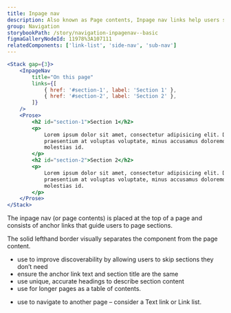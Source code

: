```yaml
---
title: Inpage nav
description: Also known as Page contents, Inpage nav links help users scan page contents and quickly navigate to different sections.
group: Navigation
storybookPath: /story/navigation-inpagenav--basic
figmaGalleryNodeId: 11978%3A107111
relatedComponents: ['link-list', 'side-nav', 'sub-nav']
---
```


```jsx live
<Stack gap={3}>
	<InpageNav
		title="On this page"
		links={[
			{ href: '#section-1', label: 'Section 1' },
			{ href: '#section-2', label: 'Section 2' },
		]}
	/>
	<Prose>
		<h2 id="section-1">Section 1</h2>
		<p>
			Lorem ipsum dolor sit amet, consectetur adipisicing elit. Debitis
			praesentium at voluptas voluptate, minus accusamus doloremque repellat
			molestias id.
		</p>
		<h2 id="section-2">Section 2</h2>
		<p>
			Lorem ipsum dolor sit amet, consectetur adipisicing elit. Debitis
			praesentium at voluptas voluptate, minus accusamus doloremque repellat
			molestias id.
		</p>
	</Prose>
</Stack>
```

The inpage nav (or page contents) is placed at the top of a page and consists of anchor links that guide users to page sections.

The solid lefthand border visually separates the component from the page content.

<DoHeading />

- use to improve discoverability by allowing users to skip sections they don’t need
- ensure the anchor link text and section title are the same
- use unique, accurate headings to describe section content
- use for longer pages as a table of contents.

<DontHeading />

- use to navigate to another page – consider a Text link or Link list.
